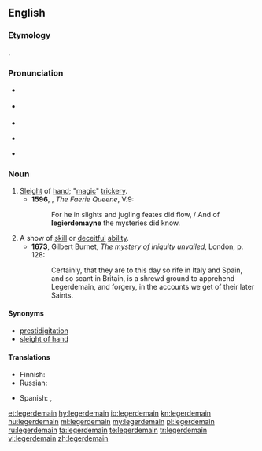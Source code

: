 {{was wotd|2006|March|26}}
==English==

===Etymology===
{{borrowing|fr|léger de main|lit=light (weight) of hand|lang=en}}.

===Pronunciation===
* {{a|UK}} {{IPA|/ˌlɛdʒədɨˈmeɪn/|lang=en}}
* {{a|US}} {{IPA|/ˈlɛdʒəɹdəˌmeɪn/|lang=en}}
* {{audio|en-us-legerdemain.ogg|Audio (US)|lang=en}}
* {{audio|En-uk-legerdemain.ogg|Audio (UK)|lang=en}}
*: {{rhymes|eɪn|lang=en}}
* {{hyphenation|leg|er|de|main|lang=en}}

===Noun===
{{wikipedia}}
{{en-noun|-}}

# [[sleight|Sleight]] of [[hand]]; "[[magic]]" [[trickery]].
#*'''1596''', {{w|Edmund Spenser}}, ''The Faerie Queene'', V.9:
#*:For he in slights and jugling feates did flow, / And of '''legierdemayne''' the mysteries did know.
# A show of [[skill]] or [[deceitful]] [[ability]].
#*'''1673''', Gilbert Burnet, ''The mystery of iniquity unvailed'', London, p. 128:
#*:Certainly, that they are to this day so rife in Italy and Spain, and so scant in Britain, is a shrewd ground to apprehend Legerdemain, and forgery, in the accounts we get of their later Saints.

====Synonyms====
* [[prestidigitation]]
* [[sleight of hand]]

====Translations====
{{trans-top|sleight of hand}}
* Finnish: {{t+|fi|silmänkääntötemppu}}
* Russian: {{t|ru|ловкость рук|sc=Cyrl}}
{{trans-mid}}
* Spanish: {{t+|es|escamoteo|m}}, {{t+|es|prestidigitación |f}}
{{trans-bottom}}

[[et:legerdemain]]
[[hy:legerdemain]]
[[io:legerdemain]]
[[kn:legerdemain]]
[[hu:legerdemain]]
[[ml:legerdemain]]
[[my:legerdemain]]
[[pl:legerdemain]]
[[ru:legerdemain]]
[[ta:legerdemain]]
[[te:legerdemain]]
[[tr:legerdemain]]
[[vi:legerdemain]]
[[zh:legerdemain]]